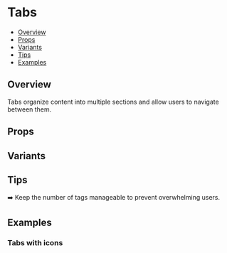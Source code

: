 
<Meta of={TabsStories} />

# Tabs

- [Overview](#overview)
- [Props](#props)
- [Variants](#variants)
- [Tips](#tips)
- [Examples](#examples)

## Overview

Tabs organize content into multiple sections and allow users to navigate between them.

<Canvas of={TabsStories.Default} />

## Props

<Controls of={TabsStories.Default} />

## Variants

## Tips

➡️ Keep the number of tags manageable to prevent overwhelming users.

## Examples

### Tabs with icons

<Canvas of={TabsStories.Example} />
